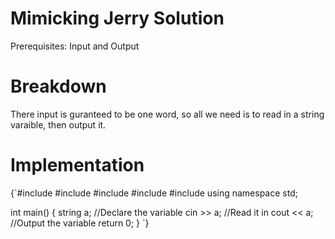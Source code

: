 


<Sidebar moduleName={moduleName} /> 

# Mimicking Jerry Solution

Prerequisites: Input and Output

# Breakdown

There input is guranteed to be one word, so all we need is to read in a string varaible, then output it. 

# Implementation

<div style={{ transform: 'translateX(150px)' }}>
  <SyntaxHighlighter language="cpp" style={okaidia}>
{`#include <cmath>
#include <cstdio>
#include <vector>
#include <iostream>
#include <algorithm>
using namespace std;


int main() {
    string a; //Declare the variable
    cin >> a; //Read it in
    cout << a; //Output the variable
    return 0;
}
`}
  </SyntaxHighlighter>
</div>
